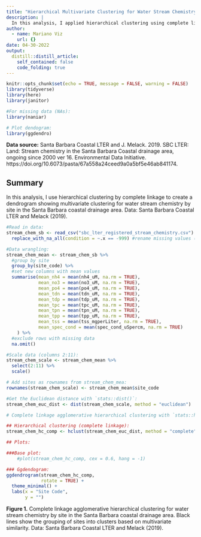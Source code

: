```yaml
---
title: "Hierarchical Multivariate Clustering for Water Stream Chemistry by Site (Santa Barbara Coastal Drainage Area)"
description: |
  In this analysis, I applied hierarchical clustering using complete linkage to explore the multivariate relationships in water stream chemistry across different sites in the Santa Barbara coastal drainage area. The resulting dendrogram visually represents the clustering of sites based on their chemical composition, with clusters formed according to the multivariate similarity between sites. This approach helps to identify groups of sites with similar water chemistry, providing insights into the spatial patterns of stream chemistry in the region.
author:
  - name: Mariano Viz
    url: {}
date: 04-30-2022
output:
  distill::distill_article:
    self_contained: false
    code_folding: true
---
```


```r
knitr::opts_chunk$set(echo = TRUE, message = FALSE, warning = FALSE)
library(tidyverse)
library(here)
library(janitor)

#For missing data (NAs): 
library(naniar)

# Plot dendogram:
library(ggdendro)
```

**Data source:** Santa Barbara Coastal LTER and J. Melack. 2019. SBC LTER: Land: Stream chemistry in the Santa Barbara Coastal drainage area, ongoing since 2000 ver 16. Environmental Data Initiative. https://doi.org/10.6073/pasta/67a558a24ceed9a0a5bf5e46ab841174.

## Summary

In this analysis, I use hierarchical clustering by complete linkage to create a dendrogram showing multivariate clustering for water stream chemistry by site in the Santa Barbara coastal drainage area. Data: Santa Barbara Coastal LTER and Melack (2019).

```r
#Read in data:
stream_chem_sb <- read_csv("sbc_lter_registered_stream_chemistry.csv") %>% 
  replace_with_na_all(condition = ~.x == -999) #rename missing values (-999) as NA
```


```r
#Data wrangling:
stream_chem_mean <- stream_chem_sb %>%
  #group by site
  group_by(site_code) %>% 
  #set new columns with mean values
  summarise(mean_nh4 = mean(nh4_uM, na.rm = TRUE), 
            mean_no3 = mean(no3_uM, na.rm = TRUE),
            mean_po4 = mean(po4_uM, na.rm = TRUE),
            mean_tdn = mean(tdn_uM, na.rm = TRUE),
            mean_tdp = mean(tdp_uM, na.rm = TRUE),
            mean_tpc = mean(tpc_uM, na.rm = TRUE),
            mean_tpn = mean(tpn_uM, na.rm = TRUE),
            mean_tpp = mean(tpp_uM, na.rm = TRUE),
            mean_tss = mean(tss_mgperLiter, na.rm = TRUE),
            mean_spec_cond = mean(spec_cond_uSpercm, na.rm = TRUE) 
    ) %>% 
  #exclude rows with missing data
  na.omit() 

#Scale data (columns 2:11):
stream_chem_scale <- stream_chem_mean %>%   
  select(2:11) %>% 
  scale()

# Add sites as rownames from stream_chem_mea:
rownames(stream_chem_scale) <- stream_chem_mean$site_code

```


```r
#Get the Euclidean distance with `stats::dist()`:
stream_chem_euc_dist <- dist(stream_chem_scale, method = "euclidean")

```



```r
# Complete linkage agglomerative hierarchical clustering with `stats::hclust()`:

## Hierarchical clustering (complete linkage):
stream_chem_hc_comp <- hclust(stream_chem_euc_dist, method = "complete" )

## Plots:

###Base plot:
    #plot(stream_chem_hc_comp, cex = 0.6, hang = -1)

### Ggdendogram:
ggdendrogram(stream_chem_hc_comp, 
             rotate = TRUE) +
  theme_minimal() +
  labs(x = "Site Code",
       y = "")


```

**Figure 1.** Complete linkage agglomerative hierarchical clustering for water stream chemistry by site in the Santa Barbara coastal drainage area. Black lines show the grouping of sites into clusters based on multivariate similarity. Data: Santa Barbara Coastal LTER and Melack (2019). 
